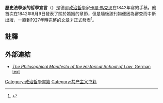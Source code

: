 {{Infobox Book}}
'''歷史法學派的哲學宣言'''（{{Lang-en|The Philosophical Manifesto of the Historical School of Law}}）是德國[[政治哲學|政治哲學]]家[[卡爾·馬克思|卡爾·馬克思]]在1842年寫的手稿，他首次在1842年8月9日發表了關於婚姻的章節，但是隨後該刊物便因為審查而中斷出版，一直到1927年時完整的文章才正式發表<ref name="Marx 2014">{{cite web | last=Marx | first=Karl | title=The Philosophical Manifesto of the Historical School of Law | website=Marxists.org | date=2014-04-27 | url=http://www.marxists.org/archive/marx/works/1842/08/09.htm | archive-url=https://web.archive.org/web/20140427210231/http://www.marxists.org/archive/marx/works/1842/08/09.htm | archive-date=2014-04-27 | url-status=dead | access-date=2021-08-13}}</ref>。

== 註釋 ==
{{Reflist}}

== 外部連結 ==
*[http://www.marxists.org/archive/marx/works/1842/08/09.htm ''The Philosophical Manifesto of the Historical School of Law'', German text] {{Wayback|url=http://www.marxists.org/archive/marx/works/1842/08/09.htm |date=20140427210231 }}

{{马恩著作}}

[[Category:政治哲學書籍|Category:政治哲學書籍]]
[[Category:共产主义书籍|Category:共产主义书籍]]